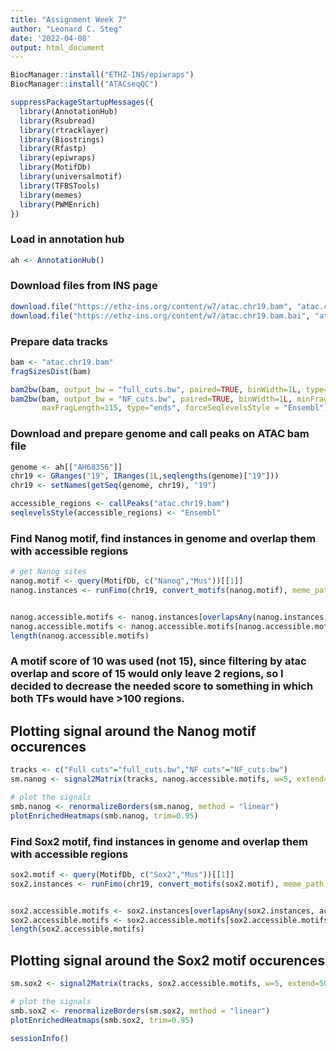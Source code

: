 ```yaml
---
title: "Assignment Week 7"
author: "Leonard C. Steg"
date: '2022-04-08'
output: html_document
---
```


```r
BiocManager::install("ETHZ-INS/epiwraps")
BiocManager::install("ATACseqQC")
```


```r
suppressPackageStartupMessages({
  library(AnnotationHub)
  library(Rsubread)
  library(rtracklayer)
  library(Biostrings)
  library(Rfastp)
  library(epiwraps)
  library(MotifDb)
  library(universalmotif)
  library(TFBSTools)
  library(memes)
  library(PWMEnrich)
})
```

### Load in annotation hub
```r
ah <- AnnotationHub()
```

### Download files from INS page
```r
download.file("https://ethz-ins.org/content/w7/atac.chr19.bam", "atac.chr19.bam")
download.file("https://ethz-ins.org/content/w7/atac.chr19.bam.bai", "atac.chr19.bam.bai")
```

### Prepare data tracks
```r
bam <- "atac.chr19.bam"
fragSizesDist(bam)

bam2bw(bam, output_bw = "full_cuts.bw", paired=TRUE, binWidth=1L, type="ends", forceSeqlevelsStyle = "Ensembl")
bam2bw(bam, output_bw = "NF_cuts.bw", paired=TRUE, binWidth=1L, minFragLength=30,
       maxFragLength=115, type="ends", forceSeqlevelsStyle = "Ensembl")

```
### Download and prepare genome and call peaks on ATAC bam file
```r
genome <- ah[["AH68356"]]
chr19 <- GRanges("19", IRanges(1L,seqlengths(genome)["19"]))
chr19 <- setNames(getSeq(genome, chr19), "19")

accessible_regions <- callPeaks("atac.chr19.bam")
seqlevelsStyle(accessible_regions) <- "Ensembl"
```

### Find Nanog motif, find instances in genome and overlap them with accessible regions
```r
# get Nanog sites
nanog.motif <- query(MotifDb, c("Nanog","Mus"))[[1]]
nanog.instances <- runFimo(chr19, convert_motifs(nanog.motif), meme_path = "/mnt/IM/conda/bin/")


nanog.accessible.motifs <- nanog.instances[overlapsAny(nanog.instances, accessible_regions)]
nanog.accessible.motifs <- nanog.accessible.motifs[nanog.accessible.motifs$score>10]
length(nanog.accessible.motifs)

```
### A motif score of 10 was used (not 15), since filtering by atac overlap and score of 15 would only leave 2 regions, so I decided to decrease the needed score to something in which both TFs would have >100 regions.


## Plotting signal around the Nanog motif occurences

```r
tracks <- c("Full cuts"="full_cuts.bw","NF cuts"="NF_cuts.bw")
sm.nanog <- signal2Matrix(tracks, nanog.accessible.motifs, w=5, extend=500)

# plot the signals
smb.nanog <- renormalizeBorders(sm.nanog, method = "linear")
plotEnrichedHeatmaps(smb.nanog, trim=0.95)
```


### Find Sox2 motif, find instances in genome and overlap them with accessible regions
```r
sox2.motif <- query(MotifDb, c("Sox2","Mus"))[[1]]
sox2.instances <- runFimo(chr19, convert_motifs(sox2.motif), meme_path = "/mnt/IM/conda/bin/")


sox2.accessible.motifs <- sox2.instances[overlapsAny(sox2.instances, accessible_regions)]
sox2.accessible.motifs <- sox2.accessible.motifs[sox2.accessible.motifs$score>10]
length(sox2.accessible.motifs)
```


## Plotting signal around the Sox2 motif occurences

```r
sm.sox2 <- signal2Matrix(tracks, sox2.accessible.motifs, w=5, extend=500)

# plot the signals
smb.sox2 <- renormalizeBorders(sm.sox2, method = "linear")
plotEnrichedHeatmaps(smb.sox2, trim=0.95)
```

```r
sessionInfo()
```

